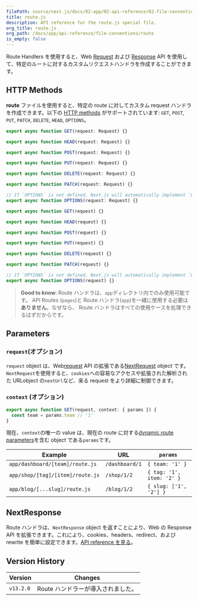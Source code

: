 ```yaml
---
filePath: source/next.js/docs/02-app/02-api-reference/02-file-conventions/route.mdx
title: route.js
description: API reference for the route.js special file.
org_title: route.js
org_path: /docs/app/api-reference/file-conventions/route
is_empty: false
---
```


Route Handlers を使用すると、Web [Request](https://developer.mozilla.org/docs/Web/API/Request) および [Response](https://developer.mozilla.org/docs/Web/API/Response) API を使用して、特定のルートに対するカスタムリクエストハンドラを作成することができます。

## HTTP Methods

**route** ファイルを使用すると、特定の route に対してカスタム request ハンドラを作成できます。以下の [HTTP methods](https://developer.mozilla.org/docs/Web/HTTP/Methods) がサポートされています: `GET`, `POST`, `PUT`, `PATCH`, `DELETE`, `HEAD`, `OPTIONS`。

```ts:route.ts
export async function GET(request: Request) {}

export async function HEAD(request: Request) {}

export async function POST(request: Request) {}

export async function PUT(request: Request) {}

export async function DELETE(request: Request) {}

export async function PATCH(request: Request) {}

// If `OPTIONS` is not defined, Next.js will automatically implement `OPTIONS` and  set the appropriate Response `Allow` header depending on the other methods defined in the route handler.
export async function OPTIONS(request: Request) {}
```

```js:route.js
export async function GET(request) {}

export async function HEAD(request) {}

export async function POST(request) {}

export async function PUT(request) {}

export async function DELETE(request) {}

export async function PATCH(request) {}

// If `OPTIONS` is not defined, Next.js will automatically implement `OPTIONS` and  set the appropriate Response `Allow` header depending on the other methods defined in the route handler.
export async function OPTIONS(request) {}
```

> **Good to know**: Route ハンドラは、`app`ディレクトリ内でのみ使用可能です。 API Routes (`pages`)と Route ハンドラ(`app`)を一緒に使用する必要は**ありません**。なぜなら、 Route ハンドラはすべての使用ケースを処理できるはずだからです。

## Parameters

### `request`(オプション)

`request` object は、Web[request](https://developer.mozilla.org/docs/Web/API/Request) API の拡張である[NextRequest](/ja/javascript/next.js/v14/02-app/02-api-reference/04-functions/next-request) object です。`NextRequest`を使用すると、`cookies`への容易なアクセスや拡張された解析された URLobject の`nextUrl`など、来る request をより詳細に制御できます。

### `context` (オプション)

```ts:app/dashboard/[team]/route.js
export async function GET(request, context: { params }) {
  const team = params.team // '1'
}
```

現在、`context`の唯一の value は、現在の route に対する[dynamic route parameters](/ja/javascript/next.js/v14/02-app/01-building-your-application/01-routing/09-dynamic-routes)を含む object である`params`です。

| Example                          | URL            | `params`                  |
| -------------------------------- | -------------- | ------------------------- |
| `app/dashboard/[team]/route.js`  | `/dashboard/1` | `{ team: '1' }`           |
| `app/shop/[tag]/[item]/route.js` | `/shop/1/2`    | `{ tag: '1', item: '2' }` |
| `app/blog/[...slug]/route.js`    | `/blog/1/2`    | `{ slug: ['1', '2'] }`    |

## NextResponse

Route ハンドラは、`NextResponse` object を返すことにより、Web の Response API を拡張できます。これにより、cookies、headers、redirect、および rewrite を簡単に設定できます。[API reference を見る](/ja/javascript/next.js/v14/02-app/02-api-reference/04-functions/next-response)。

## Version History

| Version   | Changes                            |
| --------- | ---------------------------------- |
| `v13.2.0` | Route ハンドラーが導入されました。 |

